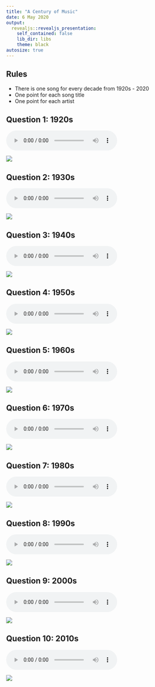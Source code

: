 ```yaml
---
title: "A Century of Music"
date: 6 May 2020
output:
  revealjs::revealjs_presentation:
    self_contained: false
    lib_dir: libs
    theme: black
autosize: true
---
```


## Rules

- There is one song for every decade from 1920s - 2020
- One point for each song title
- One point for each artist


## Question 1: 1920s
<audio controls><source src="1920s.mp3" type="audio/mp3"></audio>
<img src="1.jpg"></img>

## Question 2: 1930s
<audio controls><source src="1930s.mp3" type="audio/mp3"></audio>
<img src="2.jpg"></img>

## Question 3: 1940s
<audio controls><source src="1940s.mp3" type="audio/mp3"></audio>
<img src="3.jpg"></img>

## Question 4: 1950s
<audio controls><source src="1950s.mp3" type="audio/mp3"></audio>
<img src="4.jpg"></img>

## Question 5: 1960s
<audio controls><source src="1960s.mp3" type="audio/mp3"></audio>
<img src="5.jpg"></img>

## Question 6: 1970s
<audio controls><source src="1970s.mp3" type="audio/mp3"></audio>
<img src="6.jpg"></img>

## Question 7: 1980s
<audio controls><source src="1980s.mp3" type="audio/mp3"></audio>
<img src="7.jpg"></img>

## Question 8: 1990s
<audio controls><source src="1990s.mp3" type="audio/mp3"></audio>
<img src="8.jpg"></img>

## Question 9: 2000s
<audio controls><source src="2000s.mp3" type="audio/mp3"></audio>
<img src="9.jpg"></img>

## Question 10: 2010s
<audio controls><source src="2010s.mp3" type="audio/mp3"></audio>
<img src="10.jpg"></img>



